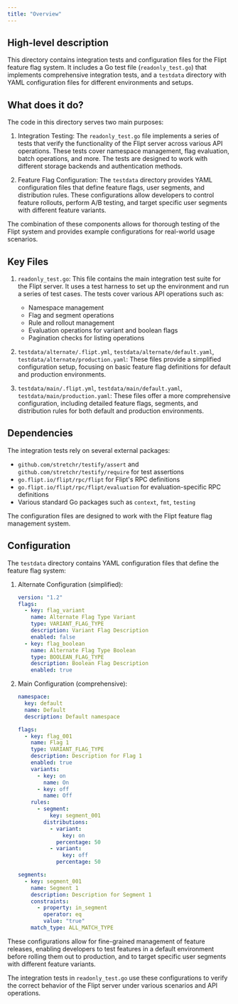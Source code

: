 ```yaml
---
title: "Overview"
---
```


## High-level description

This directory contains integration tests and configuration files for the Flipt feature flag system. It includes a Go test file (`readonly_test.go`) that implements comprehensive integration tests, and a `testdata` directory with YAML configuration files for different environments and setups.

## What does it do?

The code in this directory serves two main purposes:

1. Integration Testing: The `readonly_test.go` file implements a series of tests that verify the functionality of the Flipt server across various API operations. These tests cover namespace management, flag evaluation, batch operations, and more. The tests are designed to work with different storage backends and authentication methods.

2. Feature Flag Configuration: The `testdata` directory provides YAML configuration files that define feature flags, user segments, and distribution rules. These configurations allow developers to control feature rollouts, perform A/B testing, and target specific user segments with different feature variants.

The combination of these components allows for thorough testing of the Flipt system and provides example configurations for real-world usage scenarios.

## Key Files

1. `readonly_test.go`:
   This file contains the main integration test suite for the Flipt server. It uses a test harness to set up the environment and run a series of test cases. The tests cover various API operations such as:
   - Namespace management
   - Flag and segment operations
   - Rule and rollout management
   - Evaluation operations for variant and boolean flags
   - Pagination checks for listing operations

2. `testdata/alternate/.flipt.yml`, `testdata/alternate/default.yaml`, `testdata/alternate/production.yaml`:
   These files provide a simplified configuration setup, focusing on basic feature flag definitions for default and production environments.

3. `testdata/main/.flipt.yml`, `testdata/main/default.yaml`, `testdata/main/production.yaml`:
   These files offer a more comprehensive configuration, including detailed feature flags, segments, and distribution rules for both default and production environments.

## Dependencies

The integration tests rely on several external packages:
- `github.com/stretchr/testify/assert` and `github.com/stretchr/testify/require` for test assertions
- `go.flipt.io/flipt/rpc/flipt` for Flipt's RPC definitions
- `go.flipt.io/flipt/rpc/flipt/evaluation` for evaluation-specific RPC definitions
- Various standard Go packages such as `context`, `fmt`, `testing`

The configuration files are designed to work with the Flipt feature flag management system.

## Configuration

The `testdata` directory contains YAML configuration files that define the feature flag system:

1. Alternate Configuration (simplified):
   ```yaml
   version: "1.2"
   flags:
     - key: flag_variant
       name: Alternate Flag Type Variant
       type: VARIANT_FLAG_TYPE
       description: Variant Flag Description
       enabled: false
     - key: flag_boolean
       name: Alternate Flag Type Boolean
       type: BOOLEAN_FLAG_TYPE
       description: Boolean Flag Description
       enabled: true
   ```

2. Main Configuration (comprehensive):
   ```yaml
   namespace:
     key: default
     name: Default
     description: Default namespace

   flags:
     - key: flag_001
       name: Flag 1
       type: VARIANT_FLAG_TYPE
       description: Description for Flag 1
       enabled: true
       variants:
         - key: on
           name: On
         - key: off
           name: Off
       rules:
         - segment:
             key: segment_001
           distributions:
             - variant:
                 key: on
               percentage: 50
             - variant:
                 key: off
               percentage: 50

   segments:
     - key: segment_001
       name: Segment 1
       description: Description for Segment 1
       constraints:
         - property: in_segment
           operator: eq
           value: "true"
       match_type: ALL_MATCH_TYPE
   ```

These configurations allow for fine-grained management of feature releases, enabling developers to test features in a default environment before rolling them out to production, and to target specific user segments with different feature variants.

The integration tests in `readonly_test.go` use these configurations to verify the correct behavior of the Flipt server under various scenarios and API operations.